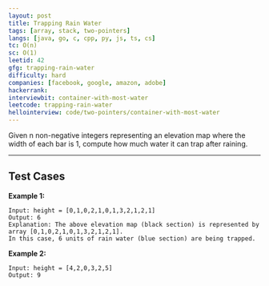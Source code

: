 ```yaml
---
layout: post
title: Trapping Rain Water
tags: [array, stack, two-pointers]
langs: [java, go, c, cpp, py, js, ts, cs]
tc: O(n)
sc: O(1)
leetid: 42
gfg: trapping-rain-water
difficulty: hard
companies: [facebook, google, amazon, adobe]
hackerrank: 
interviewbit: container-with-most-water
leetcode: trapping-rain-water
hellointerview: code/two-pointers/container-with-most-water
---
```


Given n non-negative integers representing an elevation map where the width of each bar is 1, 
compute how much water it can trap after raining.

---
## Test Cases

**Example 1:**
<MdxImage src="code/rainwatertrap.png" alt="Rain Water" />

```
Input: height = [0,1,0,2,1,0,1,3,2,1,2,1]
Output: 6
Explanation: The above elevation map (black section) is represented by array [0,1,0,2,1,0,1,3,2,1,2,1]. 
In this case, 6 units of rain water (blue section) are being trapped.
```

**Example 2:**
```
Input: height = [4,2,0,3,2,5]
Output: 9
```
